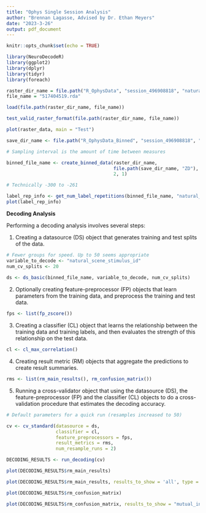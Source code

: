 ```yaml
---
title: "Ophys Single Session Analysis"
author: "Brennan Lagasse, Advised by Dr. Ethan Meyers"
date: "2023-3-26"
output: pdf_document
---
```


```r
knitr::opts_chunk$set(echo = TRUE)

library(NeuroDecodeR)
library(ggplot2)
library(dplyr)
library(tidyr)
library(foreach)

```



```r

raster_dir_name = file.path("R_OphysData", "session_496908818", "natural_scenes")
file_name = "517404519.rda"

load(file.path(raster_dir_name, file_name))

test_valid_raster_format(file.path(raster_dir_name, file_name))

plot(raster_data, main = "Test")

```


```r


save_dir_name <- file.path("R_OphysData_Binned", "session_496908818", "natural_scenes")

# Sampling interval is the amount of time between measures

binned_file_name <- create_binned_data(raster_dir_name,
                                       file.path(save_dir_name, "ZD"),
                                       2, 1)

# Technically -300 to -261

```

``` r

label_rep_info <- get_num_label_repetitions(binned_file_name, "natural_scene_stimulus_id") 
plot(label_rep_info)  

```


**Decoding Analysis**

Performing a decoding analysis involves several steps:

1. Creating a datasource (DS) object that generates training and test splits of the data.

``` r

# Fewer groups for speed. Up to 50 seems appropriate
variable_to_decode <- "natural_scene_stimulus_id"
num_cv_splits <- 20
  
ds <- ds_basic(binned_file_name, variable_to_decode, num_cv_splits)


```

2. Optionally creating feature-preprocessor (FP) objects that learn parameters from the training data, and preprocess the training and test data.

``` r

fps <- list(fp_zscore())

```

3. Creating a classifier (CL) object that learns the relationship between the training data and training labels, and then evaluates the strength of this relationship on the test data.

``` r

cl <- cl_max_correlation()

```

4. Creating result metric (RM) objects that aggregate the predictions to create result summaries.

``` r

rms <- list(rm_main_results(), rm_confusion_matrix())

```

5. Running a cross-validator object that using the datasource (DS), the feature-preprocessor (FP) and the classifier (CL) objects to do a cross-validation procedure that estimates the decoding accuracy.

``` r

# Default parameters for a quick run (resamples increased to 50)

cv <- cv_standard(datasource = ds, 
                  classifier = cl, 
                  feature_preprocessors = fps, 
                  result_metrics = rms, 
                  num_resample_runs = 2)


```

``` r

DECODING_RESULTS <- run_decoding(cv)

```

``` r

plot(DECODING_RESULTS$rm_main_results)

plot(DECODING_RESULTS$rm_main_results, results_to_show = 'all', type = 'line')

plot(DECODING_RESULTS$rm_confusion_matrix)

plot(DECODING_RESULTS$rm_confusion_matrix, results_to_show = "mutual_information")

```

